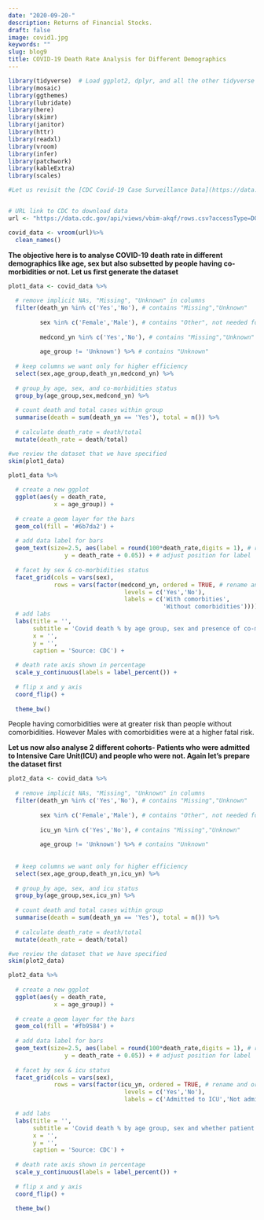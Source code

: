 ```yaml
---
date: "2020-09-20-"
description: Returns of Financial Stocks.
draft: false
image: covid1.jpg
keywords: ""
slug: blog9
title: COVID-19 Death Rate Analysis for Different Demographics
---
```


```r
library(tidyverse)  # Load ggplot2, dplyr, and all the other tidyverse packages
library(mosaic)
library(ggthemes)
library(lubridate)
library(here)
library(skimr)
library(janitor)
library(httr)
library(readxl)
library(vroom)
library(infer)
library(patchwork)
library(kableExtra)
library(scales)
```

```r

#Let us revisit the [CDC Covid-19 Case Surveillance Data](https://data.cdc.gov/Case-Surveillance/COVID-19-Case-Surveillance-Public-Use-Data/vbim-akqf). There are well over 3 million entries of individual, de-identified patient data. Since this is a large file, I will use `vroom` to load it and you keep `cache=TRUE` in the chunk options.


# URL link to CDC to download data
url <- "https://data.cdc.gov/api/views/vbim-akqf/rows.csv?accessType=DOWNLOAD"

covid_data <- vroom(url)%>%
  clean_names()

```


**The objective here is to analyse COVID-19 death rate in different demographics like age, sex but also subsetted by people having co-morbidities or not. Let us first generate the dataset**

```r

plot1_data <- covid_data %>% 
  
  # remove implicit NAs, "Missing", "Unknown" in columns
  filter(death_yn %in% c('Yes','No'), # contains "Missing","Unknown" 
         
         sex %in% c('Female','Male'), # contains "Other", not needed for the plot
         
         medcond_yn %in% c('Yes','No'), # contains "Missing","Unknown" 
         
         age_group != 'Unknown') %>% # contains "Unknown"
  
  # keep columns we want only for higher efficiency
  select(sex,age_group,death_yn,medcond_yn) %>% 
  
  # group_by age, sex, and co-morbidities status
  group_by(age_group,sex,medcond_yn) %>% 
  
  # count death and total cases within group
  summarise(death = sum(death_yn == 'Yes'), total = n()) %>% 
  
  # calculate death_rate = death/total
  mutate(death_rate = death/total)

#we review the dataset that we have specified
skim(plot1_data)

```

```r

plot1_data %>% 
  
  # create a new ggplot
  ggplot(aes(y = death_rate, 
             x = age_group)) + 
  
  # create a geom layer for the bars
  geom_col(fill = '#6b7da2') +
  
  # add data label for bars
  geom_text(size=2.5, aes(label = round(100*death_rate,digits = 1), # round number
                y = death_rate + 0.05)) + # adjust position for label
  
  # facet by sex & co-morbidities status
  facet_grid(cols = vars(sex),
             rows = vars(factor(medcond_yn, ordered = TRUE, # rename and order factor levels 
                                 levels = c('Yes','No'),
                                 labels = c('With comorbities',
                                            'Without comorbidities')))) + 
  # add labs
  labs(title = '',
       subtitle = 'Covid death % by age group, sex and presence of co-morbidities',
       x = '',
       y = '',
       caption = 'Source: CDC') +
  
  # death rate axis shown in percentage
  scale_y_continuous(labels = label_percent()) +
  
  # flip x and y axis
  coord_flip() +
  
  theme_bw()

```

People having comorbidities were at greater risk than people without comorbidities. However Males with comorbidities were at a higher fatal risk. 



**Let us now also analyse 2 different cohorts- Patients who were admitted to Intensive Care Unit(ICU) and people who were not. Again let's prepare the dataset first**

```r

plot2_data <- covid_data %>% 
  
  # remove implicit NAs, "Missing", "Unknown" in columns
  filter(death_yn %in% c('Yes','No'), # contains "Missing","Unknown" 
         
         sex %in% c('Female','Male'), # contains "Other", not needed for the plot
         
         icu_yn %in% c('Yes','No'), # contains "Missing","Unknown" 
         
         age_group != 'Unknown') %>% # contains "Unknown"
  
  
  # keep columns we want only for higher efficiency
  select(sex,age_group,death_yn,icu_yn) %>% 
  
  # group_by age, sex, and icu status 
  group_by(age_group,sex,icu_yn) %>% 
  
  # count death and total cases within group
  summarise(death = sum(death_yn == 'Yes'), total = n()) %>% 
  
  # calculate death_rate = death/total
  mutate(death_rate = death/total)

#we review the dataset that we have specified
skim(plot2_data)

```

```r

plot2_data %>% 
  
  # create a new ggplot
  ggplot(aes(y = death_rate, 
             x = age_group)) + 
  
  # create a geom layer for the bars
  geom_col(fill = '#fb9584') +
  
  # add data label for bars
  geom_text(size=2.5, aes(label = round(100*death_rate,digits = 1), # round number
                y = death_rate + 0.05)) + # adjust position for label
  
  # facet by sex & icu status
  facet_grid(cols = vars(sex),
             rows = vars(factor(icu_yn, ordered = TRUE, # rename and order factor levels 
                                 levels = c('Yes','No'),
                                 labels = c('Admitted to ICU','Not admitted to ICU')))) + 

  # add labs
  labs(title = '',
       subtitle = 'Covid death % by age group, sex and whether patient was admitted to ICU',
       x = '',
       y = '',
       caption = 'Source: CDC') +
  
  # death rate axis shown in percentage
  scale_y_continuous(labels = label_percent()) +
  
  # flip x and y axis
  coord_flip() +
  
  theme_bw()

```
